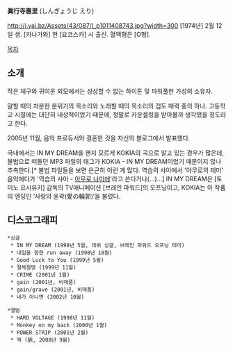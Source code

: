 '''眞行寺惠里''' (しんぎょうじ えり)

http://i.yai.bz/Assets/43/087/l_p1011408743.jpg?width=300
[1974년] 2월 12일 생. [카나가와] 현 [요코스카] 시 출신. 혈액형은 [O형]. 

[[목차]]
== 소개 ==
작은 체구와 귀여운 외모에서는 상상할 수 없는 하이톤 및 파워풀한 가성의 소유자. 

말할 때의 차분한 분위기의 목소리와 노래할 때의 목소리의 갭도 매력 중의 하나. 고등학교 시절에는 대단히 내성적이었기 때문에, 정말로 카운셀링을 받아볼까 생각했을 정도라고 한다.

2005년 11월, 음악 프로듀서와 결혼한 것을 자신의 블로그에서 발표했다. 

국내에서는 IN MY DREAM을 왠지 모르게 KOKIA의 곡으로 알고 있는 경우가 많은데, 불법으로 떠돌던 MP3 파일의 태그가 KOKIA - IN MY DREAM이었기 때문이지 않나 추측한다.[* 불법 파일들을 보면 은근히 이런 게 많다. 역습의 샤아에서 '아무로의 테마' 음악에다가 '역습의 샤아 - [[아무로 나미에]]'라고 쓴다거나(...)...] IN MY DREAM은 [토미노 요시유키] 감독의 TV애니메이션 [브레인 파워드]의 오프닝이고, KOKIA는 이 작품의 엔딩인 ‘사랑의 윤곽(愛の輪郭)‘을 불렀다. 

== 디스코그래피 ==
 *싱글
  * IN MY DREAM (1998년 5월, 데뷔 싱글, 브레인 파워드 오프닝 테마)
  * 내일을 향한 run away (1998년 10월)
  * Good Luck to You (1999년 5월)
  * 절체절명 (1999년 11월)
  * CRIME (2001년 1월)
  * gain (2001년, 비매품)
  * gain/grave (2001년, 비매품)
  * 내가 아니면 (2002년 10월)

 *앨범
  * HARD VOLTAGE (1998년 11월)
  * Monkey on my back (2000년 1월)
  * POWER STRIP (2001년 2월)
  * 맥 (脈, 2008년 9월)
